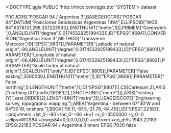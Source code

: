 <!DOCTYPE qgis PUBLIC 'http://mrcc.com/qgis.dtd' 'SYSTEM'>
<qgis version="3.32.0-Lima">
  <identifier></identifier>
  <parentidentifier></parentidentifier>
  <language></language>
  <type>dataset</type>
  <title></title>
  <abstract></abstract>
  <links/>
  <dates/>
  <fees></fees>
  <encoding></encoding>
  <crs>
    <spatialrefsys nativeFormat="Wkt">
      <wkt>PROJCRS["POSGAR 94 / Argentina 3",BASEGEOGCRS["POSGAR 94",DATUM["Posiciones Geodesicas Argentinas 1994",ELLIPSOID["WGS 84",6378137,298.257223563,LENGTHUNIT["metre",1]]],PRIMEM["Greenwich",0,ANGLEUNIT["degree",0.0174532925199433]],ID["EPSG",4694]],CONVERSION["Argentina zone 3",METHOD["Transverse Mercator",ID["EPSG",9807]],PARAMETER["Latitude of natural origin",-90,ANGLEUNIT["degree",0.0174532925199433],ID["EPSG",8801]],PARAMETER["Longitude of natural origin",-66,ANGLEUNIT["degree",0.0174532925199433],ID["EPSG",8802]],PARAMETER["Scale factor at natural origin",1,SCALEUNIT["unity",1],ID["EPSG",8805]],PARAMETER["False easting",3500000,LENGTHUNIT["metre",1],ID["EPSG",8806]],PARAMETER["False northing",0,LENGTHUNIT["metre",1],ID["EPSG",8807]]],CS[Cartesian,2],AXIS["northing (X)",north,ORDER[1],LENGTHUNIT["metre",1]],AXIS["easting (Y)",east,ORDER[2],LENGTHUNIT["metre",1]],USAGE[SCOPE["Engineering survey, topographic mapping."],AREA["Argentina - between 67°30'W and 64°30'W, onshore."],BBOX[-55.11,-67.5,-21.78,-64.49]],ID["EPSG",22183]]</wkt>
      <proj4>+proj=tmerc +lat_0=-90 +lon_0=-66 +k=1 +x_0=3500000 +y_0=0 +ellps=WGS84 +towgs84=0,0,0,0,0,0,0 +units=m +no_defs</proj4>
      <srsid>1943</srsid>
      <srid>22183</srid>
      <authid>EPSG:22183</authid>
      <description>POSGAR 94 / Argentina 3</description>
      <projectionacronym>tmerc</projectionacronym>
      <ellipsoidacronym>EPSG:7030</ellipsoidacronym>
      <geographicflag>false</geographicflag>
    </spatialrefsys>
  </crs>
  <extent/>
</qgis>
